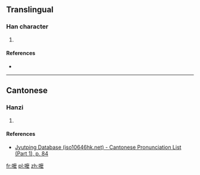 ==Translingual==

===Han character===
{{Han char|rn=30|rad=口|as=14|sn=17|four=|canj=口戈木戈 (RIDI)|ids=⿰[[口]][[麼]]}}

# {{defn|Han|sort=口14}}

====References====
* {{Han ref|kx=0212.191|hdz=10697.031|uh=5692|ud=22162}}

----

==Cantonese==

===Hanzi===
{{yue-hanzi|jyut=[[mo1]]|y=mo1}}

# {{defn|lang=yue|sort=口14}}

====References====
*[http://www.iso10646hk.net/jp/document/download.jsp Jyutping Database (iso10646hk.net) - Cantonese Pronunciation List (Part 1), p. 84]

[[fr:嚒]]
[[pl:嚒]]
[[zh:嚒]]